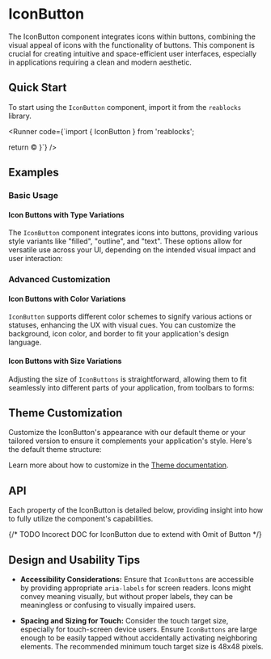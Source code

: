 
# IconButton
The IconButton component integrates icons within buttons, combining the visual appeal of icons with the functionality of buttons.
This component is crucial for creating intuitive and space-efficient user interfaces, especially in applications requiring a clean and modern aesthetic.

## Quick Start
To start using the `IconButton` component, import it from the `reablocks` library.

<Runner code={`import { IconButton } from 'reablocks';

  return <IconButton>©</IconButton>
}`}
/>

## Examples
### Basic Usage
#### Icon Buttons with Type Variations
The `IconButton` component integrates icons into buttons, providing various style variants like "filled", "outline", and "text".
These options allow for versatile use across your UI, depending on the intended visual impact and user interaction:
<StoryRenderer path="components/IconButton.story.tsx" name="Variants" storybookKey="components-elements-iconbutton--variants" />

### Advanced Customization
#### Icon Buttons with Color Variations
`IconButton` supports different color schemes to signify various actions or statuses, enhancing the UX with visual cues.
You can customize the background, icon color, and border to fit your application's design language.
<StoryRenderer path="components/IconButton.story.tsx" name="ColorsBackground" storybookKey="components-elements-iconbutton--colors-background" />
<StoryRenderer path="components/IconButton.story.tsx" name="ColorsIcons" storybookKey="components-elements-iconbutton--colors-icons" />
<StoryRenderer path="components/IconButton.story.tsx" name="ColorsOutline" storybookKey="components-elements-iconbutton--colors-outline" />

#### Icon Buttons with Size Variations
Adjusting the size of `IconButtons` is straightforward, allowing them to fit seamlessly into different parts of your application, from toolbars to forms:
<StoryRenderer path="components/IconButton.story.tsx" name="Sizes" storybookKey="components-elements-iconbutton--sizes" />


## Theme Customization
Customize the IconButton's appearance with our default theme or your tailored version to ensure it complements your application's style.
Here's the default theme structure:
<ThemeRender name="button" />

Learn more about how to customize in the [Theme documentation](/docs/theme/getting-started).

## API
Each property of the IconButton is detailed below, providing insight into how to fully utilize the component's capabilities.

{/* TODO Incorect DOC for IconButton due to extend with Omit of Button */}
<PropsTable name="Button" />

## Design and Usability Tips
- **Accessibility Considerations:** Ensure that `IconButtons` are accessible by providing appropriate `aria-labels` for screen readers.
Icons might convey meaning visually, but without proper labels, they can be meaningless or confusing to visually impaired users.

- **Spacing and Sizing for Touch:** Consider the touch target size, especially for touch-screen device users.
Ensure `IconButtons` are large enough to be easily tapped without accidentally activating neighboring elements.
The recommended minimum touch target size is 48x48 pixels.

